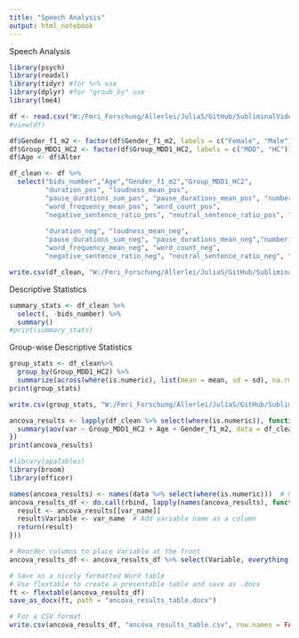 ```yaml
---
title: "Speech Analysis"
output: html_notebook
---
```


Speech Analysis

```r
library(psych)
library(readxl)
library(tidyr) #for %<% use
library(dplyr) #for "groub_by" use
library(lme4)
```

```r
df <- read.csv("W:/Fmri_Forschung/Allerlei/JuliaS/GitHub/SubliminalVideoPriming/data/combined_speech_demographic_info.csv", sep=";")
#view(df)
```

```r
df$Gender_f1_m2 <- factor(df$Gender_f1_m2, labels = c("Female", "Male"))
df$Group_MDD1_HC2 <- factor(df$Group_MDD1_HC2, labels = c("MDD", "HC"))
df$Age <- df$Alter
```

```r
df_clean <- df %>% 
  select("bids_number","Age","Gender_f1_m2","Group_MDD1_HC2",
         "duration_pos", "loudness_mean_pos", 
         "pause_durations_sum_pos", "pause_durations_mean_pos", "number_of_pauses_pos",
         "word_frequency_mean_pos", "word_count_pos", 
         "negative_sentence_ratio_pos", "neutral_sentence_ratio_pos", "positive_sentence_ratio_pos",
         
         "duration_neg", "loudness_mean_neg",
         "pause_durations_sum_neg", "pause_durations_mean_neg","number_of_pauses_neg", 
         "word_frequency_mean_neg", "word_count_neg", 
         "negative_sentence_ratio_neg", "neutral_sentence_ratio_neg", "positive_sentence_ratio_neg") 
```

```r
write.csv(df_clean, "W:/Fmri_Forschung/Allerlei/JuliaS/GitHub/SubliminalVideoPriming/data/speech/speech_features_selected.csv")
```

Descriptive Statistics
```r
summary_stats <- df_clean %>%
  select(, -bids_number) %>%
  summary()
#print(summary_stats)
```

Group-wise Descriptive Statistics
```r
group_stats <- df_clean%>%
  group_by(Group_MDD1_HC2) %>%
  summarize(across(where(is.numeric), list(mean = mean, sd = sd), na.rm = TRUE))
print(group_stats)
```


```r
write.csv(group_stats, "W:/Fmri_Forschung/Allerlei/JuliaS/GitHub/SubliminalVideoPriming/data/speech/descriptive_statistics.csv", sep = ";")
```
```r
ancova_results <- lapply(df_clean %>% select(where(is.numeric)), function(var) {
  summary(aov(var ~ Group_MDD1_HC2 + Age + Gender_f1_m2, data = df_clean))
})
print(ancova_results)
```

```r
#library(apaTables)
library(broom)
library(officer)

```


```r
names(ancova_results) <- names(data %>% select(where(is.numeric)))  # Name each list item by variable
ancova_results_df <- do.call(rbind, lapply(names(ancova_results), function(var_name) {
  result <- ancova_results[[var_name]]
  result$Variable <- var_name  # Add variable name as a column
  return(result)
}))

# Reorder columns to place Variable at the front
ancova_results_df <- ancova_results_df %>% select(Variable, everything())

# Save as a nicely formatted Word table
# Use flextable to create a presentable table and save as .docx
ft <- flextable(ancova_results_df)
save_as_docx(ft, path = "ancova_results_table.docx")

# For a CSV format
write.csv(ancova_results_df, "ancova_results_table.csv", row.names = FALSE)
```

